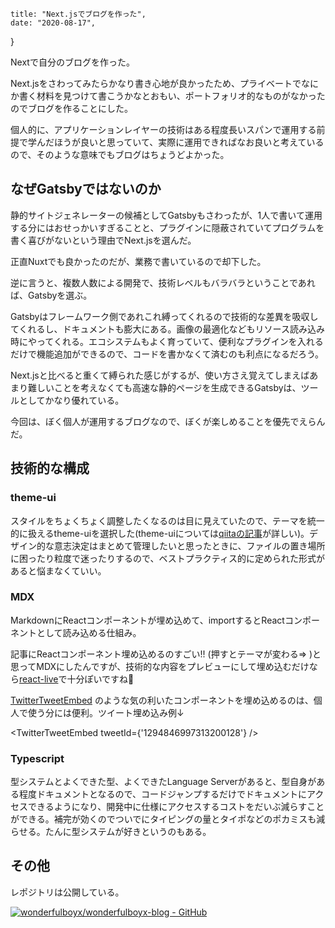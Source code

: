     title: "Next.jsでブログを作った",
    date: "2020-08-17",
}


Nextで自分のブログを作った。

Next.jsをさわってみたらかなり書き心地が良かったため、プライベートでなにか書く材料を見つけて書こうかなとおもい、ポートフォリオ的なものがなかったのでブログを作ることにした。

個人的に、アプリケーションレイヤーの技術はある程度長いスパンで運用する前提で学んだほうが良いと思っていて、実際に運用できればなお良いと考えているので、そのような意味でもブログはちょうどよかった。

## なぜGatsbyではないのか

静的サイトジェネレーターの候補としてGatsbyもさわったが、1人で書いて運用する分にはおせっかいすぎることと、プラグインに隠蔽されていてプログラムを書く喜びがないという理由でNext.jsを選んだ。

正直Nuxtでも良かったのだが、業務で書いているので却下した。

逆に言うと、複数人数による開発で、技術レベルもバラバラということであれば、Gatsbyを選ぶ。

Gatsbyはフレームワーク側であれこれ縛ってくれるので技術的な差異を吸収してくれるし、ドキュメントも膨大にある。画像の最適化などもリソース読み込み時にやってくれる。エコシステムもよく育っていて、便利なプラグインを入れるだけで機能追加ができるので、コードを書かなくて済むのも利点になるだろう。

Next.jsと比べると重くて縛られた感じがするが、使い方さえ覚えてしまえばあまり難しいことを考えなくても高速な静的ページを生成できるGatsbyは、ツールとしてかなり優れている。

今回は、ぼく個人が運用するブログなので、ぼくが楽しめることを優先でえらんだ。

## 技術的な構成

### theme-ui

スタイルをちょくちょく調整したくなるのは目に見えていたので、テーマを統一的に扱えるtheme-uiを選択した(theme-uiについては[qiitaの記事](https://qiita.com/SotaSuzuki/items/f2993afcaf2bdd438c29#sx-prop-%E3%81%A8-themestyles)が詳しい)。デザイン的な意志決定はまとめて管理したいと思ったときに、ファイルの置き場所に困ったり粒度で迷ったりするので、ベストプラクティス的に定められた形式があると悩まなくていい。

### MDX

MarkdownにReactコンポーネントが埋め込めて、importするとReactコンポーネントとして読み込める仕組み。

記事にReactコンポーネント埋め込めるのすごい!! (押すとテーマが変わる=> <ThemeSwitch />)と思ってMDXにしたんですが、技術的な内容をプレビューにして埋め込むだけなら[react-live](https://github.com/FormidableLabs/react-live)で十分ぽいですね🥀

[TwitterTweetEmbed](https://github.com/saurabhnemade/react-twitter-embed) のような気の利いたコンポーネントを埋め込めるのは、個人で使う分には便利。ツイート埋め込み例↓

<TwitterTweetEmbed tweetId={'1294846997313200128'} />

### Typescript

型システムとよくできた型、よくできたLanguage Serverがあると、型自身がある程度ドキュメントとなるので、コードジャンプするだけでドキュメントにアクセスできるようになり、開発中に仕様にアクセスするコストをだいぶ減らすことができる。補完が効くのでついでにタイピングの量とタイポなどのポカミスも減らせる。たんに型システムが好きというのもある。

## その他

レポジトリは公開している。

[![wonderfulboyx/wonderfulboyx-blog - GitHub](https://gh-card.dev/repos/wonderfulboyx/wonderfulboyx-blog.svg)](https://github.com/wonderfulboyx/wonderfulboyx-blog)
